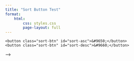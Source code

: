 ```yaml
---
title: "Sort Button Test"
format:
    html:
        css: styles.css
        page-layout: full
---
```



<div id="sorting-controls">
  <div id="sort-buttons">
    <button class="sort-btn" id="sort-asc">&#9650;</button>
    <button class="sort-btn" id="sort-desc">&#9660;</button>
  </div>
</div>
-->
